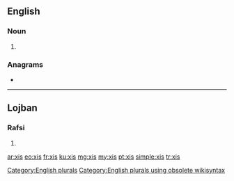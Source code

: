 ==English==

===Noun===
{{head|en}}

# {{plural of|xi}}

===Anagrams===
* {{l|en|six}}

[[Category:English plurals]][[Category:English plurals using obsolete wikisyntax]]

----

==Lojban==

===Rafsi===
{{jbo-rafsi}}

# {{jbo-rafsi of|xriso}}

[[ar:xis]]
[[eo:xis]]
[[fr:xis]]
[[ku:xis]]
[[mg:xis]]
[[my:xis]]
[[pt:xis]]
[[simple:xis]]
[[tr:xis]]